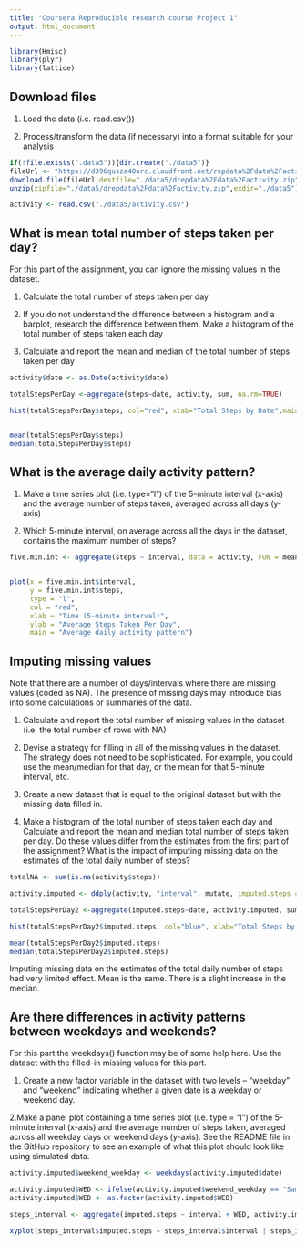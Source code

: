 ```yaml
---
title: "Coursera Reproducible research course Project 1"
output: html_document
---
```



```r
library(Hmisc)
library(plyr) 
library(lattice)
```


## Download files

1. Load the data (i.e. read.csv())

2. Process/transform the data (if necessary) into a format suitable for your analysis


```r

if(!file.exists(".data5")){dir.create("./data5")}
fileUrl <- "https://d396qusza40orc.cloudfront.net/repdata%2Fdata%2Factivity.zip"
download.file(fileUrl,destfile="./data5/drepdata%2Fdata%2Factivity.zip",method="curl")
unzip(zipfile="./data5/drepdata%2Fdata%2Factivity.zip",exdir="./data5")

activity <- read.csv("./data5/activity.csv")
```

## What is mean total number of steps taken per day?

For this part of the assignment, you can ignore the missing values in the dataset.

1. Calculate the total number of steps taken per day

2. If you do not understand the difference between a histogram and a barplot, research the difference between them. Make a histogram of the total number of steps taken each day

3. Calculate and report the mean and median of the total number of steps taken per day



```r

activity$date <- as.Date(activity$date)

totalStepsPerDay <-aggregate(steps~date, activity, sum, na.rm=TRUE)

hist(totalStepsPerDay$steps, col="red", xlab="Total Steps by Date",main="Histogram of Total Steps by Date")


mean(totalStepsPerDay$steps)
median(totalStepsPerDay$steps)
```

## What is the average daily activity pattern?

1. Make a time series plot (i.e. type="l") of the 5-minute interval (x-axis) and the average number of steps taken, averaged across all days (y-axis)

2. Which 5-minute interval, on average across all the days in the dataset, contains the maximum number of steps?

```r
five.min.int <- aggregate(steps ~ interval, data = activity, FUN = mean, na.rm = TRUE)


plot(x = five.min.int$interval, 
     y = five.min.int$steps, 
     type = "l", 
     col = "red",
     xlab = "Time (5-minute interval)",
     ylab = "Average Steps Taken Per Day",
     main = "Average daily activity pattern")
```

## Imputing missing values

Note that there are a number of days/intervals where there are missing values (coded as NA). The presence of missing days may introduce bias into some calculations or summaries of the data.

1. Calculate and report the total number of missing values in the dataset (i.e. the total number of rows with NA)

2. Devise a strategy for filling in all of the missing values in the dataset. The strategy does not need to be sophisticated. For example, you could use the mean/median for that day, or the mean for that 5-minute interval, etc.

3. Create a new dataset that is equal to the original dataset but with the missing data filled in.

4. Make a histogram of the total number of steps taken each day and Calculate and report the mean and median total number of steps taken per day. Do these values differ from the estimates from the first part of the assignment? What is the impact of imputing missing data on the estimates of the total daily number of steps?

```r

totalNA <- sum(is.na(activity$steps))

activity.imputed <- ddply(activity, "interval", mutate, imputed.steps = impute(steps, mean))

totalStepsPerDay2 <-aggregate(imputed.steps~date, activity.imputed, sum)

hist(totalStepsPerDay2$imputed.steps, col="blue", xlab="Total Steps by Date",main="Histogram of Total Steps by Date")

mean(totalStepsPerDay2$imputed.steps)
median(totalStepsPerDay2$imputed.steps)


```

Imputing missing data on the estimates of the total daily number of steps had very limited effect.
Mean is the same.
There is a slight increase in the median. 

## Are there differences in activity patterns between weekdays and weekends?

For this part the weekdays() function may be of some help here. Use the dataset with the filled-in missing values for this part.

1. Create a new factor variable in the dataset with two levels – “weekday” and “weekend” indicating whether a given date is a weekday or weekend day.

2.Make a panel plot containing a time series plot (i.e. type = "l") of the 5-minute interval (x-axis) and the average number of steps taken, averaged across all weekday days or weekend days (y-axis). See the README file in the GitHub repository to see an example of what this plot should look like using simulated data.

```r

activity.imputed$weekend_weekday <- weekdays(activity.imputed$date)

activity.imputed$WED <- ifelse(activity.imputed$weekend_weekday == "Samedi" | activity.imputed$weekend_weekday == "Dimanche", "weekend", "weekday")
activity.imputed$WED <- as.factor(activity.imputed$WED)

steps_interval <- aggregate(imputed.steps ~ interval + WED, activity.imputed, mean)

xyplot(steps_interval$imputed.steps ~ steps_interval$interval | steps_interval$WED, main="Weekdays and weekend pattern",xlab="Interval", ylab="Steps",layout=c(1,2), type="l")

```

